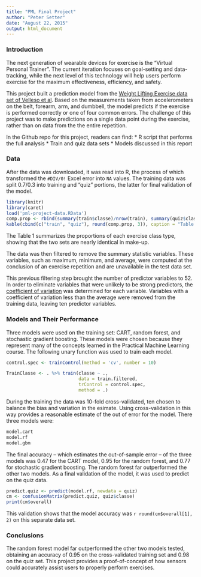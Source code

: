 ```yaml
---
title: "PML Final Project"
author: "Peter Setter"
date: "August 22, 2015"
output: html_document
---
```

### Introduction
The next generation of wearable devices for exercise is the "Virtual Personal Trainer". The current iteration focuses on goal-setting and data-tracking, while the next level of this technology will help users perform exercise for the maximum effectiveness, efficiency, and safety.

This project built a prediction model from the [Weight Lifting Exercise data set of Velleso et al](http://groupware.les.inf.puc-rio.br/har). Based on the measurements taken from accelerometers on the belt, forearm, arm, and dumbbell, the model predicts if the exercise is performed correctly or one of four common errors. The challenge of this project was to make predictions on a single data point during the exercise, rather than on data from the the entire repetition.

In the Github repo for this project, readers can find:
* R script that performs the full analysis
* Train and quiz data sets
* Models discussed in this report

### Data
After the data was downloaded, it was read into R, the process of which transformed the `#DIV/0!` Excel error into `NA` values. The training data was split 0.7/0.3 into training and "quiz" portions, the latter for final validation of the model.
```r
library(knitr)
library(caret)
load('pml-project-data.RData')
comp.prop <- rbind(summary(train$classe)/nrow(train), summary(quiz$classe)/nrow(quiz)) 
kable(cbind(c("train", "quiz"), round(comp.prop, 3)), caption = "Table 1")
```

The Table 1 summarizes the proportions of each exercise class type, showing that the two sets are nearly identical in make-up.

The data was then filtered to remove the summary statistic variables. These variables, such as maximum, minimum, and average, were computed at the conclusion of an exercise repetition and are unavailable in the test data set. 

This previous filtering step brought the number of predictor variables to 52. In order to eliminate variables that were unlikely to be strong predictors, the [coefficient of variation](https://en.wikipedia.org/wiki/Coefficient_of_variation) was determined for each variable. Variables with a coefficient of variation less than the average were removed from the training data, leaving ten predictor variables.

### Models and Their Performance
Three models were used on the training set: CART, random forest, and stochastic gradient boosting. These models were chosen because they represent many of the concepts learned in the Practical Machine Learning course. The following unary function was used to train each model.

```r
control.spec <- trainControl(method = 'cv', number = 10)

TrainClasse <- . %>% train(classe ~ ., 
                           data = train.filtered, 
                           trControl = control.spec,
                           method = .)
```

During the training the data was 10-fold cross-validated, ten chosen to balance the bias and variation in the esimate. Using cross-validation in this way provides a reasonable estimate of the out of error for the model. There three models were:

```r
model.cart
model.rf
model.gbm
```

The final accuracy -- which estimates the out-of-sample error -- of the three models was 0.47 for the CART model, 0.95 for the random forest, and 0.77 for stochastic gradient boosting. The random forest far outperformed the other two models. As a final validation of the model, it was used to predict on the quiz data.

```r
predict.quiz <- predict(model.rf, newdata = quiz)
cm <- confusionMatrix(predict.quiz, quiz$classe)
print(cm$overall)
```

This validation shows that the model accuracy was `r round(cm$overall[1], 2)` on this separate data set.

### Conclusions
The random forest model far outperformed the other two models tested, obtaining an accuracy of 0.95 on the cross-validated training set and 0.98 on the quiz set. This project provides a proof-of-concept of how sensors could accurately assist users to properly perform exercises.